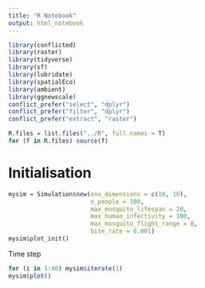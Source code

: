 ```yaml
---
title: "R Notebook"
output: html_notebook
---
```


```r
library(conflicted)
library(raster)
library(tidyverse)
library(sf)
library(lubridate)
library(spatialEco)
library(ambient)
library(ggnewscale)
conflict_prefer("select", "dplyr")
conflict_prefer("filter", "dplyr")
conflict_prefer("extract", "raster")

R.files = list.files("../R", full.names = T)
for (f in R.files) source(f)
```

# Initialisation

```r
mysim = Simulation$new(env_dimensions = c(10, 10),
                       n_people = 100,
                       max_mosquito_lifespan = 20,
                       max_human_infectivity = 100,
                       max_mosquito_flight_range = 8,
                       bite_rate = 0.001)
mysim$plot_init()
```

Time step

```r
for (i in 1:40) mysim$iterate(1)
mysim$plot()
```


